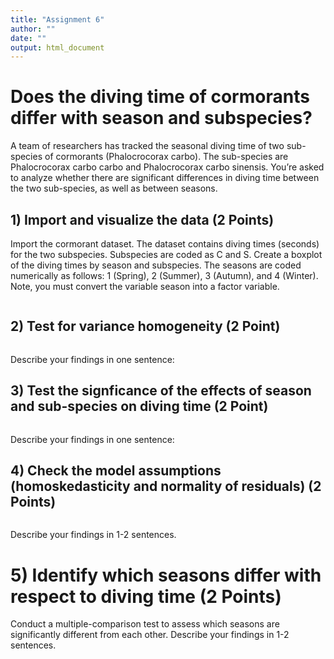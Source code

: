 ```yaml
---
title: "Assignment 6"
author: ""
date: ""
output: html_document
---
```


# Does the diving time of cormorants differ with season and subspecies? 

A team of researchers has tracked the seasonal diving time of two sub-species of cormorants (Phalocrocorax carbo). The sub-species are Phalocrocorax carbo carbo and Phalocrocorax carbo sinensis. You're asked to analyze whether there are significant differences in diving time between the two sub-species, as well as between seasons.

## 1) Import and visualize the data (2 Points)

Import the cormorant dataset. The dataset contains diving times (seconds) for the two subspecies. Subspecies are coded as C and S. Create a boxplot of the diving times by season and subspecies. The seasons are coded numerically as follows: 1 (Spring), 2 (Summer), 3 (Autumn), and 4 (Winter). Note, you must convert the variable season into a factor variable.

```r

```

## 2) Test for variance homogeneity (2 Point)

```r

```

Describe your findings in one sentence:

## 3) Test the signficance of the effects of season and sub-species on diving time (2 Point)

```r

```

Describe your findings in one sentence:

## 4) Check the model assumptions (homoskedasticity and normality of residuals) (2 Points)

```r

```

Describe your findings in 1-2 sentences.

# 5) Identify which seasons differ with respect to diving time (2 Points)

Conduct a multiple-comparison test to assess which seasons are significantly different from each other. Describe your findings in 1-2 sentences.

```r

```

